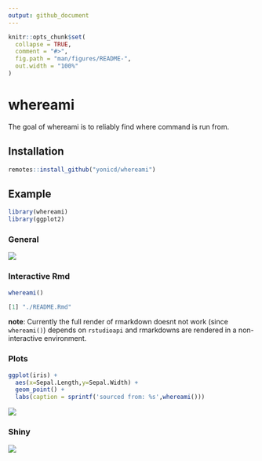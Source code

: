 ```yaml
---
output: github_document
---
```


<!-- README.md is generated from README.Rmd. Please edit that file -->

```r
knitr::opts_chunk$set(
  collapse = TRUE,
  comment = "#>",
  fig.path = "man/figures/README-",
  out.width = "100%"
)
```

# whereami

The goal of whereami is to reliably find where command is run from.

## Installation

``` r
remotes::install_github("yonicd/whereami")
```

## Example

```r
library(whereami)
library(ggplot2)
```

### General 

![](https://github.com/yonicd/whereami/blob/misc/misc/base_example.gif?raw=true)

### Interactive Rmd

```r
whereami()
```

```r
[1] "./README.Rmd"
```

__note__: Currently the full render of rmarkdown doesnt not work (since `whereami()`) depends on `rstudioapi` and rmarkdowns are rendered in a non-interactive environment.

### Plots

```r
ggplot(iris) + 
  aes(x=Sepal.Length,y=Sepal.Width) + 
  geom_point() + 
  labs(caption = sprintf('sourced from: %s',whereami()))
```

![](man/figures/README-plot1.png)

### Shiny

![](https://github.com/yonicd/whereami/blob/misc/misc/shiny_example.gif?raw=true)
